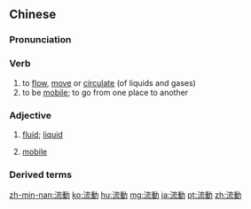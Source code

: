 {{also|流动}}
==Chinese==
{{zh-forms|s=流动}}

===Pronunciation===
{{zh-pron
|m=liúdòng
|c=lau4 dung6
|mn=xm,zz,tp,kh:liû-tōng/qz:liû-tǒng
|cat=v,a
}}

===Verb===
{{zh-verb}}

# to [[flow]], [[move]] or [[circulate]] (of liquids and gases)
# to be [[mobile]]; to go from one place to another

===Adjective===
{{zh-adj}}

# {{lb|zh|attributive}} [[fluid]]; [[liquid]]
# {{lb|zh|attributive}} [[mobile]]

===Derived terms===
{{zh-der|流動性|流動資產|社會流動|流動電話}}

{{zh-cat|Intermediate}}

[[zh-min-nan:流動]]
[[ko:流動]]
[[hu:流動]]
[[mg:流動]]
[[ja:流動]]
[[pt:流動]]
[[zh:流動]]